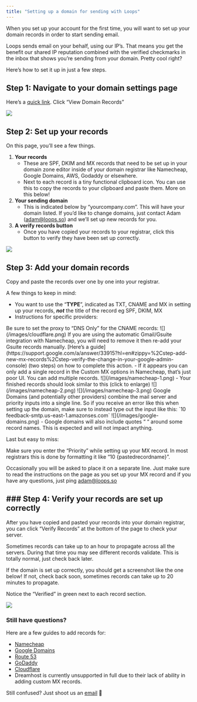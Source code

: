 ```yaml
---
title: "Setting up a domain for sending with Loops"
---
```


When you set up your account for the first time, you will want to set up your domain records in order to start sending email.

Loops sends email on your behalf, using our IP’s. That means you get the benefit our shared IP reputation combined with the verified checkmarks in the inbox that shows you’re sending from your domain. Pretty cool right?

Here’s how to set it up in just a few steps.

## Step 1: Navigate to your domain settings page

Here’s a [quick link](https://app.loops.so/settings?page=domain). Click “View Domain Records”

![](/images/domain-records.png)

## Step 2: Set up your records

On this page, you’ll see a few things.

1. **Your records**
   - These are SPF, DKIM and MX records that need to be set up in your domain zone editor inside of your domain registrar like Namecheap, Google Domains, AWS, Godaddy or elsewhere.
   - Next to each record is a tiny functional clipboard icon. You can use this to copy the records to your clipboard and paste them. More on this below!
2. **Your sending domain**
   - This is indicated below by “yourcompany.com”. This will have your domain listed. If you’d like to change domains, just contact Adam (adam@loops.so) and we’ll set up new records for you.
3. **A verify records button**
   - Once you have copied your records to your registrar, click this button to verify they have been set up correctly.

![](/images/set-up-records.png)

## Step 3: Add your domain records

Copy and paste the records over one by one into your registrar.

A few things to keep in mind:

- You want to use the “**TYPE**”, indicated as TXT, CNAME and MX in setting up your records, **_not_** the title of the record eg SPF, DKIM, MX
- Instructions for specific providers:

<Accordion title="Cloudflare">
  Be sure to set the proxy to “DNS Only” for the CNAME records:
  ![](/images/cloudflare.png)
</Accordion>
<Accordion title="Namecheap">
  If you are using the automatic Gmail/Gsuite integration with Namecheap, you will need to remove it then re-add your Gsuite records manually. [Here’s a guide](https://support.google.com/a/answer/33915?hl=en#zippy=%2Cstep-add-new-mx-records%2Cstep-verify-the-change-in-your-google-admin-console) (two steps) on how to complete this action.
    - If it appears you can only add a single record in the Custom MX options in Namecheap, that’s just poor UI. You can add multiple records.
    ![](/images/namecheap-1.png)
    - Your finished records should look similar to this (click to enlarge)
    ![](/images/namecheap-2.png)
    ![](/images/namecheap-3.png)
</Accordion>
<Accordion title="Google Domains">
  Google Domains (and potentially other providers) combine the mail server and priority inputs into a single line. So if you receive an error like this when setting up the domain, make sure to instead type out the input like this: `10 feedback-smtp.us-east-1.amazonses.com`
  ![](/images/google-domains.png)
  - Google domains will also include quotes “ “ around some record names. This is expected and will not impact anything.
</Accordion>

Last but easy to miss:

<Tip>
  Make sure you enter the “Priority” while setting up your MX record. In most registrars this is done by formatting it like “10 {pastedrecordname}”. 
  
  Occasionally you will be asked to place it on a separate line. Just make sure to read the instructions on the page as you set up your MX record and if you have any questions, just ping adam@loops.so
</Tip>

## ### Step 4: Verify your records are set up correctly

After you have copied and pasted your records into your domain registrar, you can click “Verify Records” at the bottom of the page to check your server. 

<Tip>Sometimes records can take up to an hour to propagate across all the servers. During that time you may see different records validate. This is totally normal, just check back later.</Tip>

If the domain is set up correctly, you should get a screenshot like the one below! If not, check back soon, sometimes records can take up to 20 minutes to propagate.

Notice the “Verified” in green next to each record section.

![](/images/verified.png)

### Still have questions?

Here are a few guides to add records for:

- [Namecheap](https://www.namecheap.com/support/knowledgebase/article.aspx/434/2237/how-do-i-set-up-host-records-for-a-domain/)
- [Google Domains](https://support.google.com/domains/answer/3290350?hl=en#zippy=)
- [Route 53](https://docs.aws.amazon.com/Route53/latest/DeveloperGuide/migrate-dns-domain-in-use.html#migrate-dns-create-records)
- [GoDaddy](https://www.godaddy.com/help/manage-dns-records-680)
- [Cloudflare](https://developers.cloudflare.com/dns/manage-dns-records/how-to/create-dns-records/#create-dns-records)
- Dreamhost is currently unsupported in full due to their lack of ability in adding custom MX records.

<Tip>Still confused? Just shoot us an [email](mailto:adam@loops.so) 🙂</Tip>
